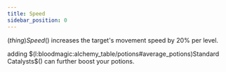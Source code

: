```yaml
---
title: Speed
sidebar_position: 0
---
```



$(thing)Speed$() increases the target's movement speed by 20% per level.

adding $(l:bloodmagic:alchemy_table/potions#average_potions)Standard Catalysts$() can further boost your potions.

